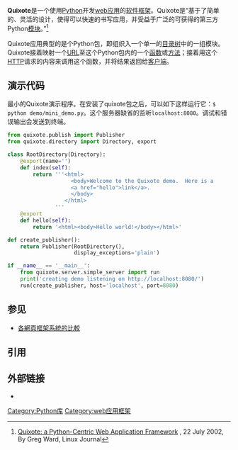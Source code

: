 {{NoteTA|G1=IT}}
{{Infobox software
| name                   = Quixote
| title                  = 
| logo                   = <!-- Image name is enough -->
| logo caption           = 
| logo size              = 
| logo alt               = 
| screenshot             = <!-- Image name is enough -->
| caption                = 
| screenshot size        = 
| screenshot alt         = 
| collapsible            = 
| author                 = 
| developer              = Andrew Kuchling, Neil Schemenauer 和 Greg Ward
| released               = {{Start date and age|2000|08|12|df=yes/no}}<ref>{{cite web |title=CHANGES_24.txt |url=http://quixote.ca/doc/CHANGES_24.txt |access-date=2021-03-12 |archive-date=2020-01-19 |archive-url=https://web.archive.org/web/20200119205458/http://quixote.ca/doc/CHANGES_24.txt }}</ref><ref>[https://www.mems-exchange.org/software/quixote/ Quixote] {{Wayback|url=https://www.mems-exchange.org/software/quixote/ |date=20210502044448 }} is a web application framework developed and first released by the MNX in 2000 (or 2001).</ref>
| discontinued           = 
| latest release version = 3.3
| latest release date    = {{Start date and age|2021|01|25|df=yes/no}}<ref>{{cite web|url=http://quixote.ca/|title=The Quixote Web Framework|access-date=2021-03-12|archive-date=2022-02-02|archive-url=https://web.archive.org/web/20220202114624/http://www.quixote.ca/}}</ref>
| latest preview version = 
| latest preview date    = <!-- {{Start date and age|YYYY|MM|DD|df=yes/no}} -->
| programming language   = [[Python|Python]]
| operating system       = [[跨平台|跨平台]]
| platform               = 
| size                   = 
| language               = 
| language count         = <!-- Number only -->
| language footnote      = 
| genre                  = [[Web应用框架|Web应用框架]]
| license                = [[MIT许可证|MIT许可证]]
| alexa                  = 
| website                = {{Official URL}}
| standard               = 
| AsOf                   = 
}}
'''Quixote'''是一个使用[[Python|Python]]开发[[网页应用|web应用]]的[[软件框架|软件框架]]。Quixote是“基于了简单的、灵活的设计，使得可以快速的书写应用，并受益于广泛的可获得的第三方Python[[模块化编程|模块]]。”<ref>[http://www.linuxjournal.com/article/6178 Quixote: a Python-Centric Web Application Framework] {{Wayback|url=http://www.linuxjournal.com/article/6178 |date=20200929170914 }}, 22 July 2002, By Greg Ward, Linux Journal</ref>

Quixote应用典型的是个Python包，即组织入一个单一的[[目录_(文件系统)|目录树]]中的一组模块。Quixote接着映射一个[[统一资源定位符|URL]]至这个Python包内的一个[[子程序|函数]]或[[方法_(计算机科学)|方法]]；接着用这个[[HTTP|HTTP]]请求的内容来调用这个函数，并将结果返回给[[客户端|客户端]]。

==演示代码==
最小的Quixote演示程序。在安装了quixote包之后，可以如下这样运行它：<code>$ python demo/mini_demo.py</code>。这个服务器缺省的监听<code>localhost:8080</code>。调试和错误输出会发送到终端。
<syntaxhighlight lang="python">
from quixote.publish import Publisher
from quixote.directory import Directory, export

class RootDirectory(Directory):
    @export(name='')
    def index(self):
        return '''<html>
                    <body>Welcome to the Quixote demo.  Here is a
                    <a href="hello">link</a>.
                    </body>
                  </html>
               '''
    @export
    def hello(self):
        return '<html><body>Hello world!</body></html>'

def create_publisher():
    return Publisher(RootDirectory(),
                     display_exceptions='plain')

if __name__ == '__main__':
    from quixote.server.simple_server import run
    print('creating demo listening on http://localhost:8080/')
    run(create_publisher, host='localhost', port=8080)
</syntaxhighlight>

==参见==
* [[各網頁框架系統的比較|各網頁框架系統的比較]]

==引用==
{{Reflist|2}}

==外部链接==
*{{Official website}}

{{Python web frameworks}}
{{Web frameworks}}

[[Category:Python库|Category:Python库]]
[[Category:web应用框架|Category:web应用框架]]
{{software-stub}}